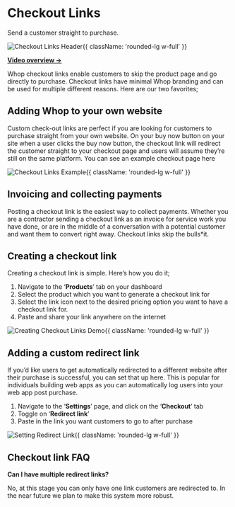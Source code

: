 

<HeroPattern />

<div className='lead'>

# Checkout Links

Send a customer straight to purchase. 

![Checkout Links Header](https://i.imgur.com/w2tkGiC.png){{ className: 'rounded-lg w-full' }}

**[Video overview →](https://www.loom.com/share/4364e9961c3e44fa9a1a26b6681f0e28)** 

Whop checkout links enable customers to skip the product page and go directly to purchase. Checkout links have minimal Whop branding and can be used for multiple different reasons. Here are our two favorites;

## Adding Whop to your own website

Custom check-out links are perfect if you are looking for customers to purchase straight from your own website. On your buy now button on your site when a user clicks the buy now button, the checkout link will redirect the customer straight to your checkout page and users will assume they’re still on the same platform. You can see an example checkout page here

![Checkout Links Example](https://i.imgur.com/bU5dU2q.gif){{ className: 'rounded-lg w-full' }}

## Invoicing and collecting payments

Posting a checkout link is the easiest way to collect payments. Whether you are a contractor sending a checkout link as an invoice for service work you have done, or are in the middle of a conversation with a potential customer and want them to convert right away. Checkout links skip the bulls*it. 

## Creating a checkout link

Creating a checkout link is simple. Here’s how you do it;

1. Navigate to the ‘**Products**’ tab on your dashboard
2. Select the product which you want to generate a checkout link for
3. Select the link icon next to the desired pricing option you want to have a checkout link for.
4. Paste and share your link anywhere on the internet

![Creating Checkout Links Demo](https://i.imgur.com/zqOrDDW.gif){{ className: 'rounded-lg w-full' }}

## Adding a custom redirect link

If you’d like users to get automatically redirected to a different website after their purchase is successful, you can set that up here. This is popular for individuals building web apps as you can automatically log users into your web app post purchase.

1. Navigate to the ‘**Settings**’ page, and click on the ‘**Checkout**’ tab
2. Toggle on ‘**Redirect link**’ 
3. Paste in the link you want customers to go to after purchase

![Setting Redirect Link](https://i.imgur.com/wNgZRBl.gif){{ className: 'rounded-lg w-full' }}

## Checkout link FAQ

**Can I have multiple redirect links?**

No, at this stage you can only have one link customers are redirected to. In the near future we plan to make this system more robust.

</div>